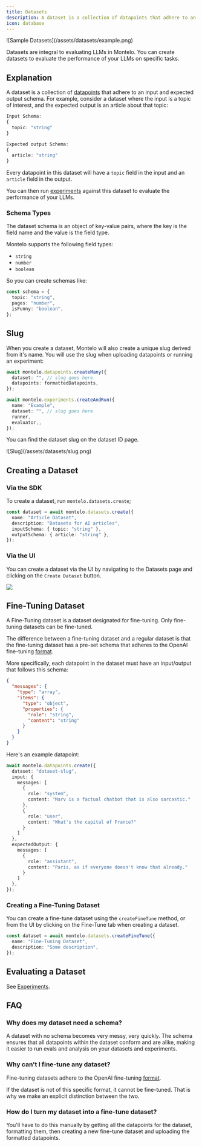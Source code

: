 ```yaml
---
title: Datasets
description: A dataset is a collection of datapoints that adhere to an input/output schema.
icon: database
---
```


<Frame type="glass">
![Sample Datasets](/assets/datasets/example.png)
</Frame>

Datasets are integral to evaluating LLMs in Montelo.
You can create datasets to evaluate the performance of your LLMs on specific tasks.

## Explanation

A dataset is a collection of [datapoints](/datasets/datapoints) that adhere to an input and expected output schema. For example,
consider a dataset where the input is a topic of interest, and the expected output is an article about that topic:

```typescript
Input Schema:
{
  topic: "string"
}

Expected output Schema:
{
  article: "string"
}
```

Every datapoint in this dataset will have a `topic` field in the input and an `article` field in the output.

You can then run [experiments](/experiments/experiments) against this dataset to evaluate the performance of your LLMs.

### Schema Types

The dataset schema is an object of key-value pairs, where the key is the field name and the value is the field type.

Montelo supports the following field types:

- `string`
- `number`
- `boolean`

So you can create schemas like:

```typescript
const schema = {
  topic: "string",
  pages: "number",
  isFunny: "boolean",
};
```

## Slug

When you create a dataset, Montelo will also create a unique slug derived from it's name.
You will use the slug when uploading datapoints or running an experiment:

```typescript
await montelo.datapoints.createMany({
  dataset: "", // slug goes here
  datapoints: formattedDatapoints,
});

await montelo.experiments.createAndRun({
  name: "Example",
  dataset: "", // slug goes here
  runner,
  evaluator,,
});
```

You can find the dataset slug on the dataset ID page.

<Frame type="glass">
![Slug](/assets/datasets/slug.png)
</Frame>

## Creating a Dataset

### Via the SDK

To create a dataset, run `montelo.datasets.create`;

```typescript
const dataset = await montelo.datasets.create({
  name: "Article Dataset",
  description: "Datasets for AI articles",
  inputSchema: { topic: "string" },
  outputSchema: { article: "string" },
});
```

### Via the UI

You can create a dataset via the UI by navigating to the Datasets page and clicking on the `Create Dataset` button.

<Frame type="glass">
  <img src="/assets/CreateDataset.png"/>
</Frame>

## Fine-Tuning Dataset

A Fine-Tuning dataset is a dataset designated for fine-tuning. Only fine-tuning datasets can be fine-tuned.

The difference between a fine-tuning dataset and a regular dataset is that the fine-tuning dataset has a pre-set schema
that adheres to the OpenAI fine-tuning [format](https://platform.openai.com/docs/guides/fine-tuning/example-format).

More specifically, each datapoint in the dataset must have an input/output that follows this schema:

```json
{
  "messages": {
    "type": "array",
    "items": {
      "type": "object",
      "properties": {
        "role": "string",
        "content": "string"
      }
    }
  }
}
```

Here's an example datapoint:

```typescript
await montelo.datapoints.create({
  dataset: "dataset-slug",
  input: {
    messages: [
      {
        role: "system",
        content: "Marv is a factual chatbot that is also sarcastic."
      },
      {
        role: "user",
        content: "What's the capital of France?"
      }
    ]
  },
  expectedOutput: {
    messages: [
      {
        role: "assistant",
        content: "Paris, as if everyone doesn't know that already."
      }
    ]
  },
});
```

### Creating a Fine-Tuning Dataset

You can create a fine-tune dataset using the `createFineTune` method, or from the UI by clicking on the Fine-Tune
tab when creating a dataset.

```typescript
const dataset = await montelo.datasets.createFineTune({
  name: "Fine-Tuning Dataset",
  description: "Some description",
});
```

## Evaluating a Dataset

See [Experiments](/docs/experiments/experiments).

## FAQ

### Why does my dataset need a schema?

A dataset with no schema becomes very messy, very quickly. The schema ensures that all datapoints within the dataset
conform and are alike, making it easier to run evals and analysis on your datasets and experiments.

### Why can't I fine-tune any dataset?

Fine-tuning datasets adhere to the OpenAI fine-tuning [format](https://platform.openai.com/docs/guides/fine-tuning/example-format).

If the dataset is not of this specific format, it cannot be fine-tuned. That is why we make an explicit distinction
between the two.

### How do I turn my dataset into a fine-tune dataset?

You'll have to do this manually by getting all the datapoints for the dataset, formatting them, then creating a new
fine-tune dataset and uploading the formatted datapoints.
